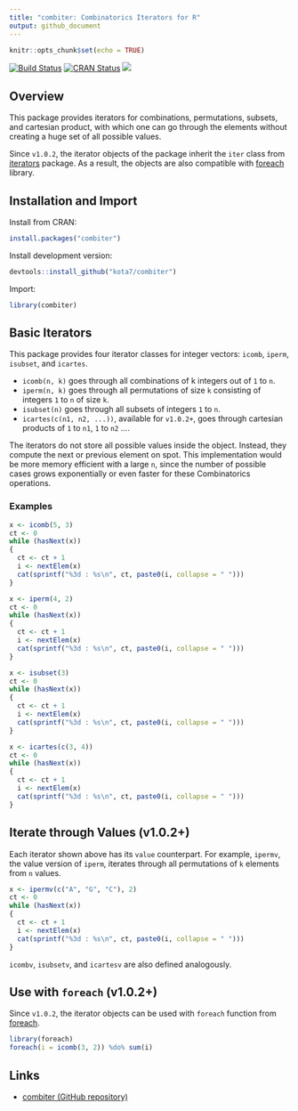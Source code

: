 ```yaml
---
title: "combiter: Combinatorics Iterators for R"
output: github_document
---
```


```r
knitr::opts_chunk$set(echo = TRUE)
```


[![Build Status](https://travis-ci.org/kota7/combiter.svg?branch=master)](https://travis-ci.org/kota7/combiter)
[![CRAN Status](https://www.r-pkg.org/badges/version/combiter)](https://www.r-pkg.org/badges/version/combiter)
[![](https://cranlogs.r-pkg.org/badges/combiter)](https://cran.r-project.org/package=combiter
)





## Overview

This package provides iterators for combinations, permutations, subsets, and cartesian product, with which one can go through the elements without creating a huge set of
all possible values.

Since `v1.0.2`, the iterator objects of the package inherit the `iter` class from [iterators](https://cran.r-project.org/package=iterators) package.
As a result, the objects are also compatible with [foreach](https://cran.r-project.org/package=foreach) library.



## Installation and Import

Install from CRAN:
```r
install.packages("combiter")
```

Install development version:
```r
devtools::install_github("kota7/combiter")
```

Import:
```r
library(combiter)
```



## Basic Iterators

This package provides four iterator classes for integer vectors: `icomb`, `iperm`, `isubset`, and `icartes`. 

- `icomb(n, k)` goes through all combinations of k integers out of `1` to `n`.
- `iperm(n, k)` goes through all permutations of size `k` consisting of integers `1` to `n` of size `k`.
- `isubset(n)` goes through all subsets of integers `1` to `n`.
- `icartes(c(n1, n2, ...))`, available for `v1.0.2+`, goes through cartesian products of `1` to `n1`, `1` to `n2` ....


The iterators do not store all possible values inside the object. 
Instead, they compute the next or previous element on spot.
This implementation would be more memory efficient with a large `n`, 
since the number of possible cases grows exponentially or even faster for these
Combinatorics operations.


### Examples

```r
x <- icomb(5, 3)
ct <- 0
while (hasNext(x))
{
  ct <- ct + 1
  i <- nextElem(x)
  cat(sprintf("%3d : %s\n", ct, paste0(i, collapse = " ")))
}
```

```r
x <- iperm(4, 2)
ct <- 0
while (hasNext(x))
{
  ct <- ct + 1
  i <- nextElem(x)
  cat(sprintf("%3d : %s\n", ct, paste0(i, collapse = " ")))
}
```

```r
x <- isubset(3)
ct <- 0
while (hasNext(x))
{
  ct <- ct + 1
  i <- nextElem(x)
  cat(sprintf("%3d : %s\n", ct, paste0(i, collapse = " ")))
}
```

```r
x <- icartes(c(3, 4))
ct <- 0
while (hasNext(x))
{
  ct <- ct + 1
  i <- nextElem(x)
  cat(sprintf("%3d : %s\n", ct, paste0(i, collapse = " ")))
}
```



## Iterate through Values (v1.0.2+)

Each iterator shown above has its `value` counterpart.
For example, `ipermv`, the value version of `iperm`, iterates through all permutations of `k` elements from `n` values.


```r
x <- ipermv(c("A", "G", "C"), 2)
ct <- 0
while (hasNext(x))
{
  ct <- ct + 1
  i <- nextElem(x)
  cat(sprintf("%3d : %s\n", ct, paste0(i, collapse = " ")))
}
```

`icombv`, `isubsetv`, and `icartesv` are also defined analogously.


## Use with `foreach` (v1.0.2+)

Since `v1.0.2`, the iterator objects can be used with `foreach` function from [foreach](https://cran.r-project.org/web/packages/foreach/index.html).

```r
library(foreach)
foreach(i = icomb(3, 2)) %do% sum(i)
```


## Links

- [combiter (GitHub repository)](https://github.com/kota7/combiter)



